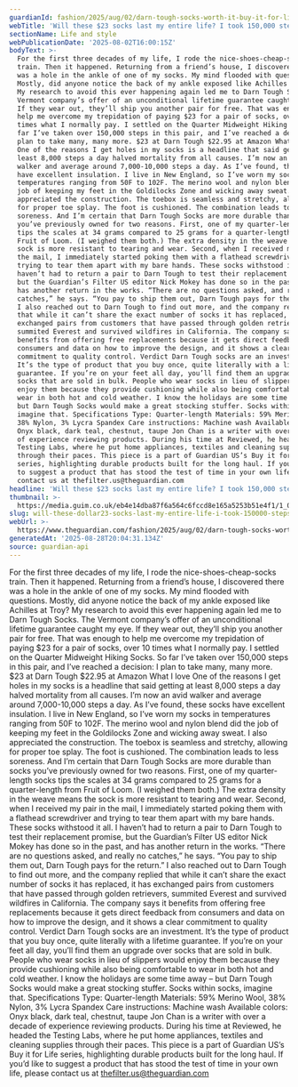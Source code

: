 ```yaml
---
guardianId: fashion/2025/aug/02/darn-tough-socks-worth-it-buy-it-for-life
webTitle: 'Will these $23 socks last my entire life? I took 150,000 steps to find out'
sectionName: Life and style
webPublicationDate: '2025-08-02T16:00:15Z'
bodyText: >-
  For the first three decades of my life, I rode the nice-shoes-cheap-socks
  train. Then it happened. Returning from a friend’s house, I discovered there
  was a hole in the ankle of one of my socks. My mind flooded with questions.
  Mostly, did anyone notice the back of my ankle exposed like Achilles at Troy?
  My research to avoid this ever happening again led me to Darn Tough Socks. The
  Vermont company’s offer of an unconditional lifetime guarantee caught my eye.
  If they wear out, they’ll ship you another pair for free. That was enough to
  help me overcome my trepidation of paying $23 for a pair of socks, over 10
  times what I normally pay. I settled on the Quarter Midweight Hiking Socks. So
  far I’ve taken over 150,000 steps in this pair, and I’ve reached a decision: I
  plan to take many, many more. $23 at Darn Tough $22.95 at Amazon What I love
  One of the reasons I get holes in my socks is a headline that said getting at
  least 8,000 steps a day halved mortality from all causes. I’m now an avid
  walker and average around 7,000-10,000 steps a day. As I’ve found, these socks
  have excellent insulation. I live in New England, so I’ve worn my socks in
  temperatures ranging from 50F to 102F. The merino wool and nylon blend did the
  job of keeping my feet in the Goldilocks Zone and wicking away sweat. I also
  appreciated the construction. The toebox is seamless and stretchy, allowing
  for proper toe splay. The foot is cushioned. The combination leads to less
  soreness. And I’m certain that Darn Tough Socks are more durable than socks
  you’ve previously owned for two reasons. First, one of my quarter-length socks
  tips the scales at 34 grams compared to 25 grams for a quarter-length from
  Fruit of Loom. (I weighed them both.) The extra density in the weave means the
  sock is more resistant to tearing and wear. Second, when I received my pair in
  the mail, I immediately started poking them with a flathead screwdriver and
  trying to tear them apart with my bare hands. These socks withstood it all. I
  haven’t had to return a pair to Darn Tough to test their replacement promise,
  but the Guardian’s Filter US editor Nick Mokey has done so in the past, and
  has another return in the works. “There are no questions asked, and really no
  catches,” he says. “You pay to ship them out, Darn Tough pays for the return.”
  I also reached out to Darn Tough to find out more, and the company replied
  that while it can’t share the exact number of socks it has replaced, it has
  exchanged pairs from customers that have passed through golden retrievers,
  summited Everest and survived wildfires in California. The company says it
  benefits from offering free replacements because it gets direct feedback from
  consumers and data on how to improve the design, and it shows a clear
  commitment to quality control. Verdict Darn Tough socks are an investment.
  It’s the type of product that you buy once, quite literally with a lifetime
  guarantee. If you’re on your feet all day, you’ll find them an upgrade over
  socks that are sold in bulk. People who wear socks in lieu of slippers would
  enjoy them because they provide cushioning while also being comfortable to
  wear in both hot and cold weather. I know the holidays are some time away –
  but Darn Tough Socks would make a great stocking stuffer. Socks within socks,
  imagine that. Specifications Type: Quarter-length Materials: 59% Merino Wool,
  38% Nylon, 3% Lycra Spandex Care instructions: Machine wash Available colors:
  Onyx black, dark teal, chestnut, taupe Jon Chan is a writer with over a decade
  of experience reviewing products. During his time at Reviewed, he headed the
  Testing Labs, where he put home appliances, textiles and cleaning supplies
  through their paces. This piece is a part of Guardian US’s Buy it for Life
  series, highlighting durable products built for the long haul. If you’d like
  to suggest a product that has stood the test of time in your own life, please
  contact us at thefilter.us@theguardian.com
headline: 'Will these $23 socks last my entire life? I took 150,000 steps to find out'
thumbnail: >-
  https://media.guim.co.uk/eb4e14dba87f6a564c6fccd8e165a5253b51e4f1/1_0_1350_1080/500.jpg
slug: will-these-dollar23-socks-last-my-entire-life-i-took-150000-steps-to-find-out
webUrl: >-
  https://www.theguardian.com/fashion/2025/aug/02/darn-tough-socks-worth-it-buy-it-for-life
generatedAt: '2025-08-28T20:04:31.134Z'
source: guardian-api
---
```

For the first three decades of my life, I rode the nice-shoes-cheap-socks train. Then it happened. Returning from a friend’s house, I discovered there was a hole in the ankle of one of my socks. My mind flooded with questions. Mostly, did anyone notice the back of my ankle exposed like Achilles at Troy? My research to avoid this ever happening again led me to Darn Tough Socks. The Vermont company’s offer of an unconditional lifetime guarantee caught my eye. If they wear out, they’ll ship you another pair for free. That was enough to help me overcome my trepidation of paying $23 for a pair of socks, over 10 times what I normally pay. I settled on the Quarter Midweight Hiking Socks. So far I’ve taken over 150,000 steps in this pair, and I’ve reached a decision: I plan to take many, many more. $23 at Darn Tough $22.95 at Amazon What I love One of the reasons I get holes in my socks is a headline that said getting at least 8,000 steps a day halved mortality from all causes. I’m now an avid walker and average around 7,000-10,000 steps a day. As I’ve found, these socks have excellent insulation. I live in New England, so I’ve worn my socks in temperatures ranging from 50F to 102F. The merino wool and nylon blend did the job of keeping my feet in the Goldilocks Zone and wicking away sweat. I also appreciated the construction. The toebox is seamless and stretchy, allowing for proper toe splay. The foot is cushioned. The combination leads to less soreness. And I’m certain that Darn Tough Socks are more durable than socks you’ve previously owned for two reasons. First, one of my quarter-length socks tips the scales at 34 grams compared to 25 grams for a quarter-length from Fruit of Loom. (I weighed them both.) The extra density in the weave means the sock is more resistant to tearing and wear. Second, when I received my pair in the mail, I immediately started poking them with a flathead screwdriver and trying to tear them apart with my bare hands. These socks withstood it all. I haven’t had to return a pair to Darn Tough to test their replacement promise, but the Guardian’s Filter US editor Nick Mokey has done so in the past, and has another return in the works. “There are no questions asked, and really no catches,” he says. “You pay to ship them out, Darn Tough pays for the return.” I also reached out to Darn Tough to find out more, and the company replied that while it can’t share the exact number of socks it has replaced, it has exchanged pairs from customers that have passed through golden retrievers, summited Everest and survived wildfires in California. The company says it benefits from offering free replacements because it gets direct feedback from consumers and data on how to improve the design, and it shows a clear commitment to quality control. Verdict Darn Tough socks are an investment. It’s the type of product that you buy once, quite literally with a lifetime guarantee. If you’re on your feet all day, you’ll find them an upgrade over socks that are sold in bulk. People who wear socks in lieu of slippers would enjoy them because they provide cushioning while also being comfortable to wear in both hot and cold weather. I know the holidays are some time away – but Darn Tough Socks would make a great stocking stuffer. Socks within socks, imagine that. Specifications Type: Quarter-length Materials: 59% Merino Wool, 38% Nylon, 3% Lycra Spandex Care instructions: Machine wash Available colors: Onyx black, dark teal, chestnut, taupe Jon Chan is a writer with over a decade of experience reviewing products. During his time at Reviewed, he headed the Testing Labs, where he put home appliances, textiles and cleaning supplies through their paces. This piece is a part of Guardian US’s Buy it for Life series, highlighting durable products built for the long haul. If you’d like to suggest a product that has stood the test of time in your own life, please contact us at thefilter.us@theguardian.com

